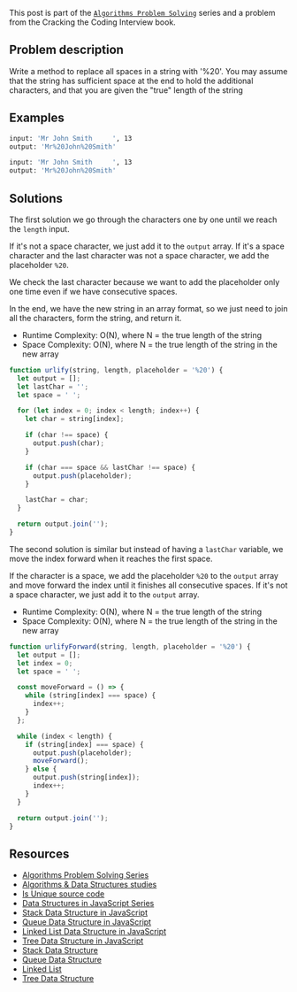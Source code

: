 <SmoothRender>

This post is part of the [`Algorithms Problem Solving`](/series/algorithms-problem-solving) series and a problem from the Cracking the Coding Interview book.

## Problem description

Write a method to replace all spaces in a string with '%20'.
You may assume that the string has sufficient space at the end to hold the additional characters,
and that you are given the "true" length of the string

## Examples

```bash
input: 'Mr John Smith     ', 13
output: 'Mr%20John%20Smith'

input: 'Mr John Smith     ', 13
output: 'Mr%20John%20Smith'
```

## Solutions

The first solution we go through the characters one by one until we reach the `length` input.

If it's not a space character, we just add it to the `output` array.
If it's a space character and the last character was not a space character, we add the placeholder `%20`.

We check the last character because we want to add the placeholder only one time even if we have consecutive spaces.

In the end, we have the new string in an array format, so we just need to join all the characters, form the string, and return it.

- Runtime Complexity: O(N), where N = the true length of the string
- Space Complexity: O(N), where N = the true length of the string in the new array

```JavaScript
function urlify(string, length, placeholder = '%20') {
  let output = [];
  let lastChar = '';
  let space = ' ';

  for (let index = 0; index < length; index++) {
    let char = string[index];

    if (char !== space) {
      output.push(char);
    }

    if (char === space && lastChar !== space) {
      output.push(placeholder);
    }

    lastChar = char;
  }

  return output.join('');
}
```

The second solution is similar but instead of having a `lastChar` variable, we move the index forward when it reaches the first space.

If the character is a space, we add the placeholder `%20` to the `output` array and move forward the index until it finishes all consecutive spaces.
If it's not a space character, we just add it to the `output` array.

- Runtime Complexity: O(N), where N = the true length of the string
- Space Complexity: O(N), where N = the true length of the string in the new array

```JavaScript
function urlifyForward(string, length, placeholder = '%20') {
  let output = [];
  let index = 0;
  let space = ' ';

  const moveForward = () => {
    while (string[index] === space) {
      index++;
    }
  };

  while (index < length) {
    if (string[index] === space) {
      output.push(placeholder);
      moveForward();
    } else {
      output.push(string[index]);
      index++;
    }
  }

  return output.join('');
}
```

## Resources

- [Algorithms Problem Solving Series](/series/algorithms-problem-solving)
- [Algorithms & Data Structures studies](https://github.com/imteekay/algorithms)
- [Is Unique source code](https://github.com/imteekay/algorithms/blob/master/coding_interviews/cracking-the-coding-interview/string/is-unique/is-unique.js)
- [Data Structures in JavaScript Series](/series/data-structures-in-javascript)
- [Stack Data Structure in JavaScript](/series/data-structures-in-javascript/stack-data-structure)
- [Queue Data Structure in JavaScript](/series/data-structures-in-javascript/queue-data-structure)
- [Linked List Data Structure in JavaScript](/series/data-structures-in-javascript/linked-list-data-structure)
- [Tree Data Structure in JavaScript](/series/data-structures-in-javascript/tree-data-structure)
- [Stack Data Structure](/series/data-structures/stack-data-structure)
- [Queue Data Structure](/series/data-structures/queue-data-structure)
- [Linked List](/series/data-structures/linked-list-data-structure)
- [Tree Data Structure](/series/data-structures/tree-data-structure)

</SmoothRender>
